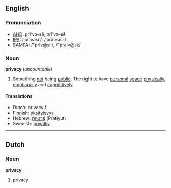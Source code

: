 ==English==
===Pronunciation===
*[[w:AHD|AHD]]: prĭ'və-sē, prī'və-sē
*[[w:IPA|IPA]]: /ˈprɪvəsiː/, /ˈpraɪvəsiː/
*[[w:SAMPA|SAMPA]]: /"prIv@si:/, /"praIv@si:/

===Noun===
'''privacy''' (''uncountable'')

#Something [[not]] being [[public]]. The right to have [[personal]] [[space]] [[physical]]ly, [[emotianal]]ly and [[cognititive]]ly

==== Translations ====
*Dutch: privacy ''f''
*Finnish: [[yksityisyys]]
*Hebrew: [[פרטיות]] (Pratiyut)
*Swedish: [[privatliv]]

----

==Dutch==
===Noun===
'''privacy'''

# privacy